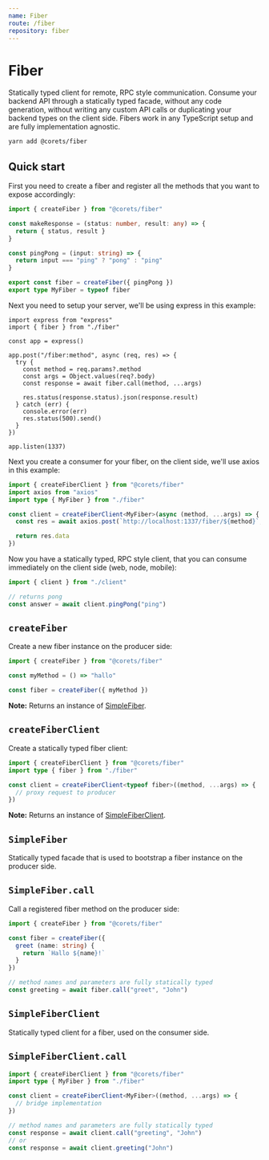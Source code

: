 ```yaml
---
name: Fiber
route: /fiber
repository: fiber
---
```


# Fiber

Statically typed client for remote, RPC style communication. Consume your backend API through a statically typed facade, without any code generation, without writing any custom API calls or duplicating your backend types on the client side. Fibers work in any TypeScript setup and are fully implementation agnostic.

```bash
yarn add @corets/fiber
```

## Quick start

First you need to create a fiber and register all the methods that you want to expose accordingly:

```ts
import { createFiber } from "@corets/fiber"

const makeResponse = (status: number, result: any) => {
  return { status, result }
}

const pingPong = (input: string) => {
  return input === "ping" ? "pong" : "ping"
}

export const fiber = createFiber({ pingPong })
export type MyFiber = typeof fiber
```

Next you need to setup your server, we'll be using express in this example:

```tsx
import express from "express"
import { fiber } from "./fiber"

const app = express()

app.post("/fiber:method", async (req, res) => {
  try {
    const method = req.params?.method
    const args = Object.values(req?.body)
    const response = await fiber.call(method, ...args)

    res.status(response.status).json(response.result)
  } catch (err) {
    console.error(err)
    res.status(500).send()
  }
})

app.listen(1337)
```

Next you create a consumer for your fiber, on the client side, we'll use axios in this example:

```ts
import { createFiberClient } from "@corets/fiber"
import axios from "axios"
import type { MyFiber } from "./fiber"

const client = createFiberClient<MyFiber>(async (method, ...args) => {
  const res = await axios.post(`http://localhost:1337/fiber/${method}`, args)

  return res.data
})
```

Now you have a statically typed, RPC style client, that you can consume immediately on the client side (web, node, mobile):

```ts
import { client } from "./client"

// returns pong
const answer = await client.pingPong("ping")
```

## `createFiber`

Create a new fiber instance on the producer side:

```ts
import { createFiber } from "@corets/fiber"

const myMethod = () => "hallo"

const fiber = createFiber({ myMethod })
```

**Note:** Returns an instance of [SimpleFiber](#simplefiber).

## `createFiberClient`

Create a statically typed fiber client:

```ts
import { createFiberClient } from "@corets/fiber"
import type { fiber } from "./fiber"

const client = createFiberClient<typeof fiber>((method, ...args) => {
  // proxy request to producer
})
```

**Note:** Returns an instance of [SimpleFiberClient](#simplefiberclient).

## `SimpleFiber`

Statically typed facade that is used to bootstrap a fiber instance on the producer side.

## `SimpleFiber.call`

Call a registered fiber method on the producer side:

```ts
import { createFiber } from "@corets/fiber"

const fiber = createFiber({
  greet (name: string) {
    return `Hallo ${name}!`
  }
})

// method names and parameters are fully statically typed
const greeting = await fiber.call("greet", "John")
```

## `SimpleFiberClient`

Statically typed client for a fiber, used on the consumer side.

## `SimpleFiberClient.call`

```ts
import { createFiberClient } from "@corets/fiber"
import type { MyFiber } from "./fiber"

const client = createFiberClient<MyFiber>((method, ...args) => {
  // bridge implementation
})

// method names and parameters are fully statically typed
const response = await client.call("greeting", "John")
// or
const response = await client.greeting("John")
```

